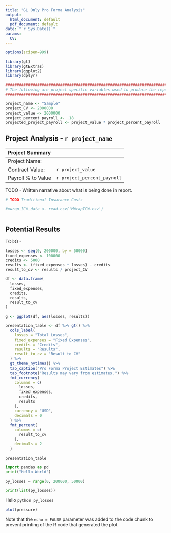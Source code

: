 ```yaml
---
title: "GL Only Pro Forma Analysis"
output:
  html_document: default
  pdf_document: default
date: "`r Sys.Date()`"
params: 
  CV:
---
```


```r

options(scipen=999)

library(gt)
library(gtExtras)
library(ggplot2)
library(dplyr)
```

```r
############################################################################
# The following are project specific variables used to produce the report. #
############################################################################

project_name <- "Sample"
project_CV <- 2000000
project_value <- 2000000
project_percent_payroll <- .18
projected_project_payroll <- project_value * project_percent_payroll
```

## Project Analysis - `r project_name`

| **Project Summary** |                               | 
| :-----------------  |:------------------------------|
| Project Name:       |                               |
| Contract Value:     | `r project_value`             |
| Payroll % to Value  | `r project_percent_payroll`   | 


TODO - Written narrative about what is being done in report.

```r
# TODO Traditional Insurance Costs

#mwrap_ICW_data <- read.csv('MWrapICW.csv')



```

## Potential Results

TODO - 

```r
losses <- seq(0, 200000, by = 50000)
fixed_expenses <- 100000
credits <- 5000
results <- (fixed_expenses + losses) - credits
result_to_cv <- results / project_CV

df <- data.frame(
  losses,
  fixed_expenses,
  credits,
  results,
  result_to_cv
) 

g <- ggplot(df, aes(losses, results))

presentation_table <- df %>% gt() %>%
  cols_label(
    losses = "Total Losses",
    fixed_expenses = "Fixed Expenses",
    credits = "Credits",
    results = "Results",
    result_to_cv = "Result to CV"
  ) %>%
  gt_theme_nytimes() %>%
  tab_caption("Pro Forma Project Estimates") %>%
  tab_footnote("Results may vary from estimates.") %>%
  fmt_currency(
    columns = c(
      losses,
      fixed_expenses,
      credits,
      results
    ),
    currency = "USD",
    decimals = 0
  ) %>%
  fmt_percent(
    columns = c(
      result_to_cv
    ),
    decimals = 2
  )
  
presentation_table
```


```python
import pandas as pd
print("Hello World")

py_losses = range(0, 200000, 50000)

print(list(py_losses))

```

Hello `python py_losses`

```r
plot(pressure)
```

Note that the `echo = FALSE` parameter was added to the code chunk to prevent printing of the R code that generated the plot.
